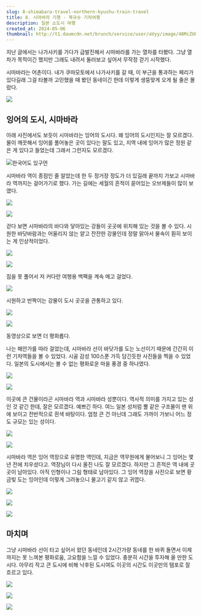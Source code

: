 ```yaml
---
slug: 8-shimabara-travel-northern-kyushu-train-travel
title: 8. 시마바라 기행 - 북규슈 기차여행
description: 일본 소도시 여행
created_at: 2024-05-06
thumbnail: http://t1.daumcdn.net/brunch/service/user/aVyy/image/48McZUOg93kV56_8C8JcfozXLjY.HEIC
---
```


지난 글에서는 나가사키를 가다가 급발진해서 시마바라를 가는 열차를 타봤다. 그냥 열차가 목적이긴 했지만 그래도 내려서 둘러보고 싶어서 무작정
걷기 시작했다.

시마바라는 어촌이다. 내가 쿠마모토에서 나가사키를 갈 때, 이 부근을 통과하는 페리가 있다길래 그걸 타볼까 고민했을 때 봤던 동네이긴 한데
이렇게 생뚱맞게 오게 될 줄은 몰랐다.

![](http://t1.daumcdn.net/brunch/service/user/aVyy/image/gE2l3iCIBgGknHXqXZcoj3O5QNM.jpeg)

## **잉어의 도시, 시마바라**

아래 사진에서도 보듯이 시마바라는 잉어의 도시다. 왜 잉어의 도시인지는 잘 모르겠다. 물이 깨끗해서 잉어를 풀어놓은 곳이 있다는 말도 있고,
지역 내에 잉어가 많은 정원 같은 게 있다고 들었는데 그래서 그런지도 모르겠다.

![](http://t1.daumcdn.net/brunch/service/user/aVyy/image/vRZrcxrNLbURAHzCRnoANXPTcS8.HEIC)한국어도
있구먼

시마바라 역이 종점인 줄 알았는데 한 두 정거장 정도가 더 있길래 끝까지 가보고 시마바라 역까지는 걸어가기로 했다. 가는 길에는 세월의
흔적이 묻어있는 오브제들이 많이 보였다.

![](http://t1.daumcdn.net/brunch/service/user/aVyy/image/VQemyDWKO-SuUqEIA1jlBuwhLdc.HEIC)

![](http://t1.daumcdn.net/brunch/service/user/aVyy/image/VNKMkgDuFhNqwD3hSGguN6hmPwA.HEIC)

걷다 보면 시마바라의 바다와 닿아있는 강들이 곳곳에 위치해 있는 것을 볼 수 있다. 시원한 바닷바람과는 어울리지 않는 얕고 잔잔한 강물인데
정말 맑아서 물속이 훤히 보이는 게 인상적이었다.

![](http://t1.daumcdn.net/brunch/service/user/aVyy/image/zHdCUUqaQFkOvl-M5MIDYeFFGGE.HEIC)

![](http://t1.daumcdn.net/brunch/service/user/aVyy/image/EgV0inXkPpCUCX2-L9Eza3xPE5I.HEIC)

짐을 못 풀어서 저 커다란 여행용 백팩을 계속 메고 걸었다.

![](http://t1.daumcdn.net/brunch/service/user/aVyy/image/Av7q-2dWHyuDYLT101rRP0cAKxI.HEIC)

시원하고 반짝이는 강물이 도시 곳곳을 관통하고 있다.

![](http://t1.daumcdn.net/brunch/service/user/aVyy/image/0iavPeZEExNopY5lB7Ob_otVtqk.HEIC)

![](http://t1.daumcdn.net/brunch/service/user/aVyy/image/7DgC2OjERTtmOX_K_Q28MQN1m74.HEIC)

동영상으로 보면 더 평화롭다.

나는 해안가를 따라 걸었는데, 시마바라 선이 바닷가를 도는 노선이기 때문에 간간히 이런 기차역들을 볼 수 있었다. 시골 감성 100스푼 가득
담긴듯한 사진들을 찍을 수 있었다. 일본의 도시에서는 볼 수 없는 평화로운 마을 풍경 중 하나였다.

![](http://t1.daumcdn.net/brunch/service/user/aVyy/image/PT-KE2ETyYybVCgcrytT8Y8WRa0.HEIC)

![](http://t1.daumcdn.net/brunch/service/user/aVyy/image/ZlHN2_07WEIHzej1CWxhG7IAZFE.HEIC)

이곳에 큰 건물이라곤 시마바라 역과 시마바라 성뿐이다. 역사적 의미를 가지고 있는 성인 것 같긴 한데, 잘은 모르겠다. 예쁘긴 하다. 여느
일본 성처럼 뿔 같은 구조물이 맨 위에 보이고 전반적으로 흰색 바탕이다. 엄청 큰 건 아닌데 그래도 가까이 가보니 어느 정도 규모는 있는
성이다.

![](http://t1.daumcdn.net/brunch/service/user/aVyy/image/38Fk8dhlZa3d4QQUxKFtechAncI.HEIC)

![](http://t1.daumcdn.net/brunch/service/user/aVyy/image/6iy5S46wBSIKSyFQExEvm046NpI.HEIC)

시마바라 역은 잉어 역장으로 유명한 역인데, 지금은 역무원에게 물어보니 그 잉어는 몇 년 전에 치우셨다고. 역장님이 다시 올진 나도 잘
모르겠다. 하지만 그 흔적은 역 내에 곳곳이 남아있다. 아직 인형이나 그림 형태로 남아있다. 그 잉어 역장을 사진으로 보면 황금빛 도는
잉어인데 이렇게 그려놓으니 물고기 같지 않고 귀엽다.

![](http://t1.daumcdn.net/brunch/service/user/aVyy/image/ju9v1_WQdtaXodgvwBjSG5gQrzY.heic)

![](http://t1.daumcdn.net/brunch/service/user/aVyy/image/JKXQLUTARvJHrZUJABvk8C5ITuk.heic)

![](http://t1.daumcdn.net/brunch/service/user/aVyy/image/fm15BtsUzR57P8lPayHEosqI3tw.HEIC)

## **마치며**

그냥 시마바라 선이 타고 싶어서 왔던 동네인데 2시간가량 동네를 한 바퀴 돌면서 이제까지는 못 느껴본 평화로움, 고요함을 느낄 수 있었다.
충분히 시간을 투자해 올 만한 도시다. 아무리 작고 큰 도시에 비해 낙후된 도시여도 이곳의 시간도 이곳만의 템포로 잘 흐르고 있다.

![](http://t1.daumcdn.net/brunch/service/user/aVyy/image/iq6V3ONLQy3voKuREPjhCL3IaDI.HEIC)

![](http://t1.daumcdn.net/brunch/service/user/aVyy/image/UQwShGQiEUSACHmueBYWRCkcSmE.HEIC)

![](http://t1.daumcdn.net/brunch/service/user/aVyy/image/78nB-j7Eh5AMUMn7_AniNzvLZpQ.HEIC)

